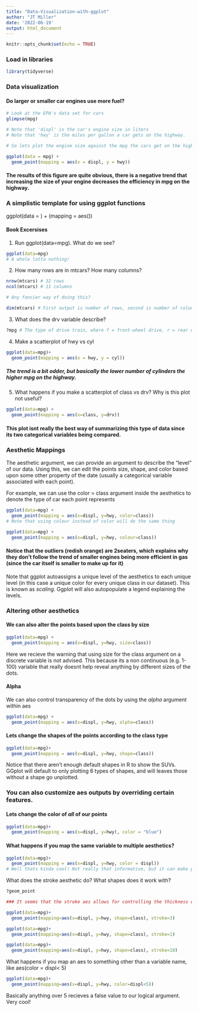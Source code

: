 ```yaml
---
title: "Data-Visualization-with-ggplot"
author: "JT Miller"
date: '2022-06-19'
output: html_document
---
```


```r
knitr::opts_chunk$set(echo = TRUE)
```

### Load in libraries
```r
library(tidyverse)
```
### Data visualization 
#### Do larger or smaller car engines use more fuel?
```r
# Look at the EPA's data set for cars
glimpse(mpg)

# Note that 'displ' is the car's engine size in liters
# Note that 'hwy' is the miles per gallon a car gets on the highway.

# So lets plot the engine size against the mpg the cars get on the highway in order to understand the relationship between size of engine and fuel consumption.

ggplot(data = mpg) +
  geom_point(mapping = aes(x = displ, y = hwy))

```
#### The results of this figure are quite obvious, there is a negative trend that increasing the size of your engine decreases the efficiency in mpg on the highway. 

### A simplistic template for using ggplot functions
ggplot(data = <Data>) +
  <GEOM_FXN>(mapping = aes(<MAPPING>))
  
#### Book Excersises 
1. Run ggplot(data=mpg). What do we see?
```r
ggplot(data=mpg)
# A whole lotta nothing! 
```
2. How many rows are in mtcars? How many columns?
```r
nrow(mtcars) # 32 rows 
ncol(mtcars) # 11 columns

# Any fancier way of doing this?

dim(mtcars) # First output is number of rows, second is number of columns
```
3. What does the drv variable describe? 
```r
?mpg # The type of drive train, where f = front-wheel drive, r = rear wheel drive, 4 = four-wheel drive
```

4. Make a scatterplot of hwy vs cyl
```r
ggplot(data=mpg)+
  geom_point(mapping = aes(x = hwy, y = cyl))
```
##### The trend is a bit odder, but basically the lower number of cylinders the higher mpg on the highway. 

5. What happens if you make a scatterplot of class vs drv?
Why is this plot not useful?
```r
ggplot(data=mpg) +
  geom_point(mapping = aes(x=class, y=drv))
```
#### This plot isnt really the best way of summarizing this type of data since its two categorical variables being compared. 

### Aesthetic Mappings
The aesthetic argument, we can provide an argument to describe the "level" of our data. Using this, we can edit the points size, shape, and color based upon some other property of the date (usually a categorical variable associated with each point). 

For example, we can use the color = class argument inside the aesthetics to denote the type of car each point represents
```r
ggplot(data=mpg) +
  geom_point(mapping = aes(x=displ, y=hwy, color=class))
# Note that using colour instead of color will do the same thing

ggplot(data=mpg) +
  geom_point(mapping = aes(x=displ, y=hwy, colour=class))
```
#### Notice that the outliers (redish orange) are 2seaters, which explains why they don't follow the trend of smaller engines being more efficient in gas (since the car itself is smaller to make up for it)

Note that ggplot autoassigns a unique level of the aesthetics to each unique level (in this case a unique color for every unique class in our dataset). This is known as *scaling*. Ggplot will also autopopulate a legend explaining the levels. 

### Altering other aesthetics 
#### We can also alter the points based upon the class by size
```r
ggplot(data=mpg) +
  geom_point(mapping = aes(x=displ, y=hwy, size=class))
```
Here we recieve the warning that using size for the class argument on a discrete variable is not advised. This because its a non continuous (e.g. 1-100) variable that really doesnt help reveal anything by different sizes of the dots. 

#### Alpha
We can also control transparency of the dots by using the *alpha* argument within aes
```r
ggplot(data=mpg) +
  geom_point(mapping = aes(x=displ, y=hwy, alpha=class))
```
#### Lets change the shapes of the points according to the class type
```r
ggplot(data=mpg)+
  geom_point(mapping = aes(x=displ, y=hwy, shape=class))
```
Notice that there aren't enough default shapes in R to show the SUVs. GGplot will default to only plotting 6 types of shapes, and will leaves those without a shape go unplotted.


### You can also customize aes outputs by overriding certain features. 

#### Lets change the color of *all* of our points
```r
ggplot(data=mpg)+
  geom_point(mapping = aes(x=displ, y=hwy), color = "blue")
```
#### What happens if you map the same variable to multiple aesthetics? 
```r
ggplot(data=mpg)+
  geom_point(mapping = aes(x=displ, y=hwy, color = displ))
# Well thats kinda cool! Not really that informative, but it can make pretty graphs if we are so inclined to. 
```
What does the stroke aesthetic do? What shapes does it work with?
```r
?geom_point

### It seems that the stroke aes allows for controlling the thickness of the border on the shapes we create. Lets give it a try

ggplot(data=mpg)+
  geom_point(mapping=aes(x=displ, y=hwy, shape=class), stroke=3)

ggplot(data=mpg)+
  geom_point(mapping=aes(x=displ, y=hwy, shape=class), stroke=1)

ggplot(data=mpg)+
  geom_point(mapping=aes(x=displ, y=hwy, shape=class), stroke=10)
```
What happens if you map an aes to something other than a variable name, like aes(color = displ< 5)
```r
ggplot(data=mpg)+
  geom_point(mapping=aes(x=displ, y=hwy, color=displ<5))
```
Basically anything over 5 recieves a false value to our logical argument. Very cool!



